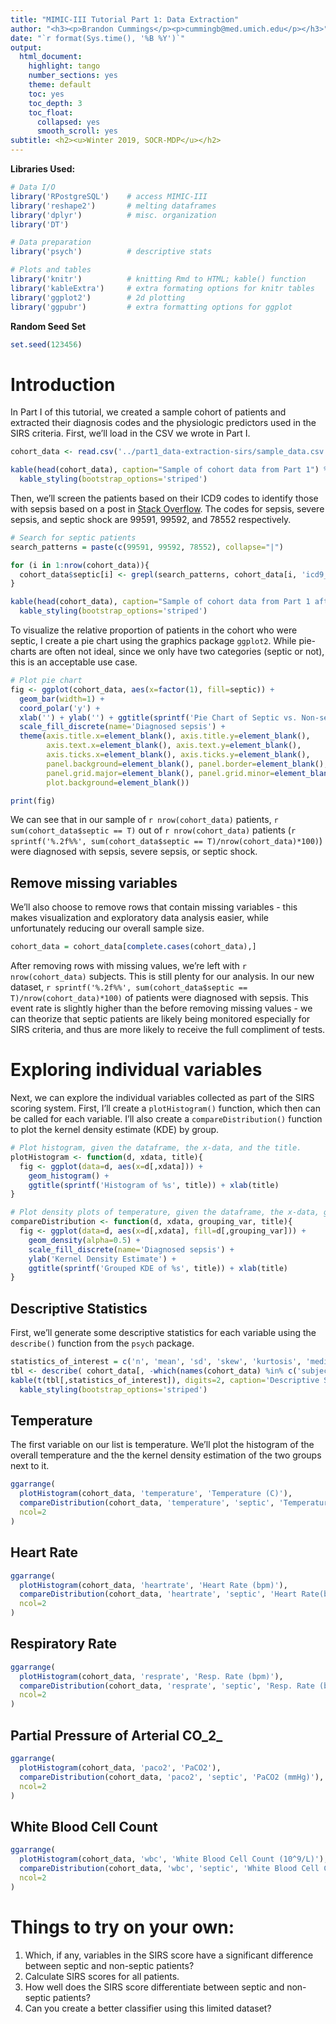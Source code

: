 ```yaml
---
title: "MIMIC-III Tutorial Part 1: Data Extraction"
author: "<h3><p>Brandon Cummings</p><p>cummingb@med.umich.edu</p></h3>"
date: "`r format(Sys.time(), '%B %Y')`"
output:
  html_document:
    highlight: tango
    number_sections: yes
    theme: default
    toc: yes
    toc_depth: 3
    toc_float:
      collapsed: yes
      smooth_scroll: yes
subtitle: <h2><u>Winter 2019, SOCR-MDP</u></h2>
---
```


**Libraries Used:**
```r
# Data I/O
library('RPostgreSQL')    # access MIMIC-III
library('reshape2')       # melting dataframes
library('dplyr')          # misc. organization
library('DT')     

# Data preparation
library('psych')          # descriptive stats

# Plots and tables
library('knitr')          # knitting Rmd to HTML; kable() function
library('kableExtra')     # extra formating options for knitr tables
library('ggplot2')        # 2d plotting
library('ggpubr')         # extra formatting options for ggplot
```

**Random Seed Set**
```r
set.seed(123456)
```

# Introduction

In Part I of this tutorial, we created a sample cohort of patients and extracted their diagnosis codes and the physiologic predictors used in the SIRS criteria. First, we'll load in the CSV we wrote in Part I.

```r
cohort_data <- read.csv('../part1_data-extraction-sirs/sample_data.csv')

kable(head(cohort_data), caption="Sample of cohort data from Part 1") %>%
  kable_styling(bootstrap_options='striped')
```

Then, we'll screen the patients based on their ICD9 codes to identify those with sepsis based on a post in <a href=https://stackoverflow.com/questions/50672316/r-test-if-a-string-vector-contains-any-element-of-another-list>Stack Overflow</a>. The codes for sepsis, severe sepsis, and septic shock are 99591, 99592, and 78552 respectively.

```r
# Search for septic patients
search_patterns = paste(c(99591, 99592, 78552), collapse="|")

for (i in 1:nrow(cohort_data)){
  cohort_data$septic[i] <- grepl(search_patterns, cohort_data[i, 'icd9_code'])
}

kable(head(cohort_data), caption="Sample of cohort data from Part 1 after searching for sepsis diagnosis.") %>%
  kable_styling(bootstrap_options='striped')
```

To visualize the relative proportion of patients in the cohort who were septic, I create a pie chart using the graphics package `ggplot2`. While pie-charts are often not ideal, since we only have two categories (septic or not), this is an acceptable use case.

```r
# Plot pie chart
fig <- ggplot(cohort_data, aes(x=factor(1), fill=septic)) +
  geom_bar(width=1) +
  coord_polar('y') +
  xlab('') + ylab('') + ggtitle(sprintf('Pie Chart of Septic vs. Non-septic Patients')) +
  scale_fill_discrete(name='Diagnosed sepsis') +
  theme(axis.title.x=element_blank(), axis.title.y=element_blank(),
        axis.text.x=element_blank(), axis.text.y=element_blank(),
        axis.ticks.x=element_blank(), axis.ticks.y=element_blank(),
        panel.background=element_blank(), panel.border=element_blank(),
        panel.grid.major=element_blank(), panel.grid.minor=element_blank(),
        plot.background=element_blank())

print(fig)
```

We can see that in our sample of `r nrow(cohort_data)` patients, `r sum(cohort_data$septic == T)` out of `r nrow(cohort_data)` patients (`r sprintf('%.2f%%', sum(cohort_data$septic == T)/nrow(cohort_data)*100)`) were diagnosed with sepsis, severe sepsis, or septic shock.

## Remove missing variables

We'll also choose to remove rows that contain missing variables - this makes visualization and exploratory data analysis easier, while unfortunately reducing our overall sample size.

```r
cohort_data = cohort_data[complete.cases(cohort_data),]
```

After removing rows with missing values, we're left with `r nrow(cohort_data)` subjects. This is still plenty for our analysis. In our new dataset, `r sprintf('%.2f%%', sum(cohort_data$septic == T)/nrow(cohort_data)*100)` of patients were diagnosed with sepsis. This event rate is slightly higher than the before removing missing values - we can theorize that septic patients are likely being monitored especially for SIRS criteria, and thus are more likely to receive the full compliment of tests.

# Exploring individual variables

Next, we can explore the individual variables collected as part of the SIRS scoring system. First, I'll create a `plotHistogram()` function, which then can be called for each variable. I'll also create a `compareDistribution()` function to plot the kernel density estimate (KDE) by group.

```r
# Plot histogram, given the dataframe, the x-data, and the title.
plotHistogram <- function(d, xdata, title){
  fig <- ggplot(data=d, aes(x=d[,xdata])) +
    geom_histogram() + 
    ggtitle(sprintf('Histogram of %s', title)) + xlab(title)
}

# Plot density plots of temperature, given the dataframe, the x-data, grouping variable, and the title.
compareDistribution <- function(d, xdata, grouping_var, title){
  fig <- ggplot(data=d, aes(x=d[,xdata], fill=d[,grouping_var])) +
    geom_density(alpha=0.5) + 
    scale_fill_discrete(name='Diagnosed sepsis') +
    ylab('Kernel Density Estimate') + 
    ggtitle(sprintf('Grouped KDE of %s', title)) + xlab(title)
}
```

## Descriptive Statistics

First, we'll generate some descriptive statistics for each variable using the `describe()` function from the `psych` package.

```r
statistics_of_interest = c('n', 'mean', 'sd', 'skew', 'kurtosis', 'median', 'IQR', 'min', 'max', 'range', 'se')
tbl <- describe( cohort_data[, -which(names(cohort_data) %in% c('subject_id', 'icd9_code', 'septic'))], IQR=T) # get rid of ID vars
kable(t(tbl[,statistics_of_interest]), digits=2, caption='Descriptive Statistics for Total Cohort') %>%
  kable_styling(bootstrap_options='striped')
```

## Temperature

The first variable on our list is temperature. We'll plot the histogram of the overall temperature and the the kernel density estimation of the two groups next to it.

```r
ggarrange(
  plotHistogram(cohort_data, 'temperature', 'Temperature (C)'),
  compareDistribution(cohort_data, 'temperature', 'septic', 'Temperature (C)'),
  ncol=2
)
```

## Heart Rate

```r
ggarrange(
  plotHistogram(cohort_data, 'heartrate', 'Heart Rate (bpm)'),
  compareDistribution(cohort_data, 'heartrate', 'septic', 'Heart Rate(bpm)'),
  ncol=2
)
```

## Respiratory Rate

```r
ggarrange(
  plotHistogram(cohort_data, 'resprate', 'Resp. Rate (bpm)'),
  compareDistribution(cohort_data, 'resprate', 'septic', 'Resp. Rate (bpm)'),
  ncol=2
)
```

## Partial Pressure of Arterial CO_2_

```r
ggarrange(
  plotHistogram(cohort_data, 'paco2', 'PaCO2'),
  compareDistribution(cohort_data, 'paco2', 'septic', 'PaCO2 (mmHg)'),
  ncol=2
)
```

## White Blood Cell Count

```r
ggarrange(
  plotHistogram(cohort_data, 'wbc', 'White Blood Cell Count (10^9/L)'),
  compareDistribution(cohort_data, 'wbc', 'septic', 'White Blood Cell Count (10^9/L)'),
  ncol=2
)
```

# Things to try on your own:

1. Which, if any, variables in the SIRS score have a significant difference between septic and non-septic patients?
2. Calculate SIRS scores for all patients.
3. How well does the SIRS score differentiate between septic and non-septic patients?
4. Can you create a better classifier using this limited dataset?






